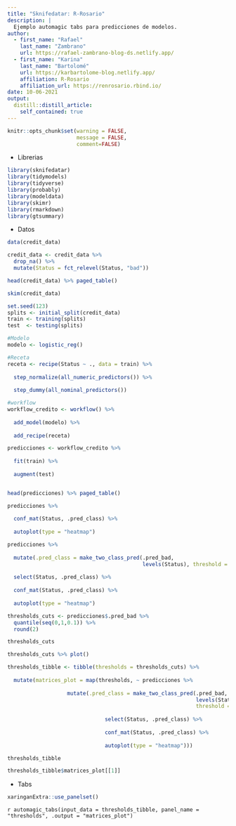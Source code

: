 ```yaml
---
title: "Sknifedatar: R-Rosario"
description: |
  Ejemplo automagic tabs para predicciones de modelos.
author:
  - first_name: "Rafael"
    last_name: "Zambrano"
    url: https://rafael-zambrano-blog-ds.netlify.app/
  - first_name: "Karina"
    last_name: "Bartolomé"
    url: https://karbartolome-blog.netlify.app/
    affiliation: R-Rosario
    affiliation_url: https://renrosario.rbind.io/
date: 10-06-2021
output:
  distill::distill_article:
    self_contained: true
---
```


```r
knitr::opts_chunk$set(warning = FALSE, 
                      message = FALSE, 
                      comment=FALSE)
```

-   Librerias

```r
library(sknifedatar)
library(tidymodels)
library(tidyverse)
library(probably)
library(modeldata)
library(skimr)
library(rmarkdown)
library(gtsummary)
```

-   Datos

```r
data(credit_data)

credit_data <- credit_data %>% 
  drop_na() %>% 
  mutate(Status = fct_relevel(Status, "bad"))

head(credit_data) %>% paged_table()
```

```r
skim(credit_data)
```

```r
set.seed(123)
splits <- initial_split(credit_data)
train <- training(splits)
test  <- testing(splits)
```

```r
#Modelo
modelo <- logistic_reg() 

#Receta
receta <- recipe(Status ~ ., data = train) %>% 
  
  step_normalize(all_numeric_predictors()) %>% 
  
  step_dummy(all_nominal_predictors())

#workflow
workflow_credito <- workflow() %>% 
  
  add_model(modelo) %>% 
  
  add_recipe(receta)
```

```r
predicciones <- workflow_credito %>% 
  
  fit(train) %>% 
  
  augment(test)


head(predicciones) %>% paged_table()
```

```r
predicciones %>% 
  
  conf_mat(Status, .pred_class) %>% 
  
  autoplot(type = "heatmap")
```

```r
predicciones %>% 
  
  mutate(.pred_class = make_two_class_pred(.pred_bad,
                                           levels(Status), threshold = 0.7)) %>% 
  
  select(Status, .pred_class) %>% 
  
  conf_mat(Status, .pred_class) %>% 
  
  autoplot(type = "heatmap")
```

```r
thresholds_cuts <- predicciones$.pred_bad %>% 
  quantile(seq(0,1,0.1)) %>% 
  round(2)

thresholds_cuts

thresholds_cuts %>% plot()
```

```r
thresholds_tibble <- tibble(thresholds = thresholds_cuts) %>%
  
  mutate(matrices_plot = map(thresholds, ~ predicciones %>%
                               
                   mutate(.pred_class = make_two_class_pred(.pred_bad,
                                                            levels(Status),
                                                            threshold = .x)) %>% 
                               
                               select(Status, .pred_class) %>% 
                               
                               conf_mat(Status, .pred_class) %>% 
                               
                               autoplot(type = "heatmap")))

thresholds_tibble
```

```r
thresholds_tibble$matrices_plot[[1]]
```

-   Tabs

```r
xaringanExtra::use_panelset()
```

`r automagic_tabs(input_data = thresholds_tibble, panel_name = "thresholds", .output = "matrices_plot")`
